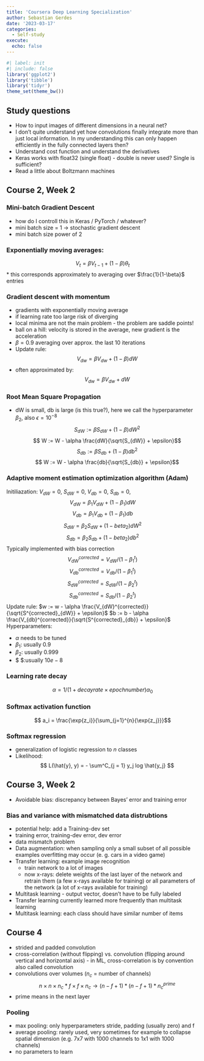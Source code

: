 ```yaml
---
title: 'Coursera Deep Learning Specialization'
author: Sebastian Gerdes
date: '2023-03-17'
categories:
  - Self-study
execute: 
  echo: false
---
```

```r
#| label: init
#| include: false
library('ggplot2')
library('tibble')
library('tidyr')
theme_set(theme_bw())
```


## Study questions
* How to input images of different dimensions in a neural net?
* I don't quite understand yet how convolutions finally integrate more than just local information. In my understanding this can only happen efficiently in the fully connected layers then?
* Understand cost function and understand the derivatives
* Keras works with float32 (single float) - double is never used? Single is sufficient?
* Read a little about Boltzmann machines

## Course 2, Week 2
### Mini-batch Gradient Descent
* how do I controll this in Keras / PyTorch / whatever?
* mini batch size = 1 -> stochastic gradient descent
* mini batch size power of 2 

### Exponentially moving averages:
$$V_t = \beta V_{t-1} + (1 - \beta) \theta_t$$
* this corresponds approximately to averaging over $\frac{1}{1-\beta}$ entries

### Gradient descent with momentum
* gradients with exponentially moving average
* if learning rate too large risk of diverging
* local minima are not the main problem - the problem are saddle points!
* ball on a hill: velocity is stored in the  average, new gradient is the acceleration
* $\beta = 0.9$ averaging over approx. the last 10 iterations 
* Update rule:
$$ V_{dw} = \beta V_{dw} + (1-\beta) dW$$
* often approximated by:
$$ V_{dw} = \beta V_{dw} + dW$$

### Root Mean Square Propagation
* dW is small, db is large (is this true?), here we call the hyperparameter $\beta_2$, also $\epsilon = 10^{-8}$
$$ S_{dW} := \beta S_{dW} + (1 - \beta) dW^2$$
$$ W := W - \alpha \frac{dW}{\sqrt{S_{dW}} + \epsilon}$$
$$ S_{db} := \beta S_{db} + (1 - \beta) db^2$$
$$ W := W - \alpha \frac{db}{\sqrt{S_{db}} + \epsilon}$$

### Adaptive moment estimation optimization algorithm (Adam)
Initiliazation: $V_{dW} = 0$, $S_{dW} = 0$, $V_{db} = 0$, $S_{db} = 0$, 
$$ V_{dW} = \beta_1 V_{dW} + (1 - \beta_1) dW$$
$$ V_{db} = \beta_1 V_{db} + (1 - \beta_1) db$$
$$ S_{dW} = \beta_2 S_{dW} + (1 - beta_2) dW^2$$
$$ S_{db} = \beta_2 S_{db} + (1 - beta_2) db^2$$
Typically implemented with bias correction
$$ V_{dW}^{corrected} = V_{dW} / (1 - \beta_1 ^ t)$$
$$ V_{db}^{corrected} = V_{db} / (1 - \beta_1 ^ t)$$
$$ S_{dW}^{corrected} = S_{dW} / (1 - \beta_2 ^ t)$$
$$ S_{db}^{corrected} = S_{db} / (1 - \beta_2 ^ t)$$
Update rule:
$w := w - \alpha \frac{V_{dW}^{corrected}}{\sqrt{S^{corrected}_{dW}} + \epsilon}$
$b := b - \alpha \frac{V_{db}^{corrected}}{\sqrt{S^{corrected}_{db}} + \epsilon}$
Hyperparameters:

* $\alpha$ needs to be tuned
* $\beta_1$: usually 0.9
* $\beta_2$: usually 0.999
* $ \epsilon$:usually $10e-8$

### Learning rate decay
$$ \alpha = 1 / (1 + {decayrate} \times {epochnumber})  \alpha_0$$ 

### Softmax activation function
$$ a_i = \frac{\exp{z_i}}{\sum_{j=1}^{n}{\exp{z_j}}}$$

### Softmax regression
* generalization of logistic regression to $n$ classes
* Likelihood:
$$ L(\hat{y}, y) = - \sum^C_{j = 1} y_j log \hat{y_j} $$

## Course 3, Week 2
* Avoidable bias: discrepancy between Bayes' error and training error

### Bias and variance with mismatched data distrubtions
* potential help: add a Training-dev set
* training error, training-dev error, dev error
* data mismatch problem
* Data augmentation: when sampling only a small subset of all possible examples overfitting may occur (e. g. cars in a video game)
* Transfer learning: example image recognition
  * train network to a lot of images
  * now x-rays: delete weights of the last layer of the network and retrain them (a few x-rays available for training) or all parameters of the network (a lot of x-rays available for training)
* Multitask learning - output vector, doesn't have to be fully labeled
* Transfer learning currently learned more frequently than multitask learning
* Multitask learning: each class should have similar number of items

## Course 4
* strided and padded convolution
* cross-correlation (without flipping) vs. convolution (flipping around vertical and horizontal axis) - in ML, cross-correlation is by convention also called convolution
* convolutions over volumes ($n_c$ = number of channels)
$$ n \times n \times n_c * f \times f \times n_c \rightarrow (n - f + 1) * (n - f + 1) * n_c^{prime}$$ 
* prime means in the next layer

### Pooling
* max pooling: only hyperparameters stride, padding (usually zero) and f
* average pooling: rarely used, very sometimes for example to collapse spatial dimension (e.g. 7x7 with 1000 channels to 1x1 with 1000 channels)
* no parameters to learn
